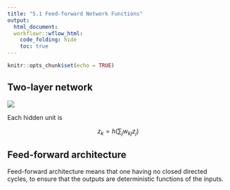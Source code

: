 ```yaml
---
title: "5.1 Feed-forward Network Functions"
output:
  html_document:
  workflowr::wflow_html:
    code_folding: hide
    toc: true
---
```


```r
knitr::opts_chunk$set(echo = TRUE)
```

## Two-layer network

![](assets/2_layer_network.png)

Each hidden unit is

$$
z_k = h(\sum_j w_{kj}z_j)
$$

## Feed-forward architecture

Feed-forward architecture means that one having no closed directed cycles, to ensure that the outputs are deterministic functions of the inputs. 


